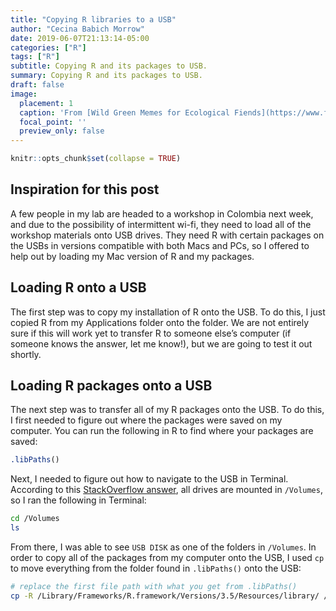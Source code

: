 ```yaml
---
title: "Copying R libraries to a USB"
author: "Cecina Babich Morrow"
date: 2019-06-07T21:13:14-05:00
categories: ["R"]
tags: ["R"]
subtitle: Copying R and its packages to USB.
summary: Copying R and its packages to USB.
draft: false
image:
  placement: 1
  caption: 'From [Wild Green Memes for Ecological Fiends](https://www.facebook.com/groups/WildGreenMemesForEcologicalFiends/).'
  focal_point: ''
  preview_only: false
---
```


```r
knitr::opts_chunk$set(collapse = TRUE)
```

## Inspiration for this post

A few people in my lab are headed to a workshop in Colombia next week, and due to the possibility of intermittent wi-fi, they need to load all of the workshop materials onto USB drives. They need R with certain packages on the USBs in versions compatible with both Macs and PCs, so I offered to help out by loading my Mac version of R and my packages.

## Loading R onto a USB

The first step was to copy my installation of R onto the USB. To do this, I just copied R from my Applications folder onto the folder. We are not entirely sure if this will work yet to transfer R to someone else's computer (if someone knows the answer, let me know!), but we are going to test it out shortly.

## Loading R packages onto a USB

The next step was to transfer all of my R packages onto the USB. To do this, I first needed to figure out where the packages were saved on my computer. You can run the following in R to find where your packages are saved:

```r
.libPaths()
```

Next, I needed to figure out how to navigate to the USB in Terminal. According to this [StackOverflow answer](https://apple.stackexchange.com/questions/60231/using-terminal-how-can-i-find-which-directory-is-my-usb-drive-mounted-in), all drives are mounted in `/Volumes`, so I ran the following in Terminal:

```bash
cd /Volumes
ls
```

From there, I was able to see `USB DISK` as one of the folders in `/Volumes`. In order to copy all of the packages from my computer onto the USB, I used `cp` to move everything from the folder found in `.libPaths()` onto the USB:

```bash
# replace the first file path with what you get from .libPaths()
cp -R /Library/Frameworks/R.framework/Versions/3.5/Resources/library/ /Volumes/USB\ DISK/R_packages/
```

